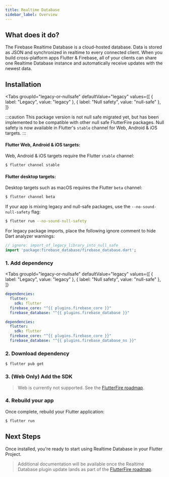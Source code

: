 ```yaml
---
title: Realtime Database
sidebar_label: Overview
---
```


##  What does it do?

The Firebase Realtime Database is a cloud-hosted database. Data is stored as JSON and
synchronized in realtime to every connected client. When you build cross-platform apps Flutter & Firebase,
all of your clients can share one Realtime Database instance and automatically receive updates with the newest data.

<YouTube id="U5aeM5dvUpA"/>

## Installation

<Tabs
groupId="legacy-or-nullsafe"
defaultValue="legacy"
values={[
    { label: "Legacy", value: "legacy" },
    { label: "Null safety", value: "null-safe" },
]}
>
<TabItem value="legacy">
</TabItem>
<TabItem value="null-safe">

:::caution
This package version is not null safe migrated yet, but has been implemented to be compatible with other null safe FlutterFire packages.
Null safety is now available in Flutter's  `stable` channel for Web, Android & iOS targets.
:::

#### Flutter Web, Android & iOS targets:

Web, Android & iOS targets require the Flutter `stable` channel:

```bash
$ flutter channel stable
```

#### Flutter desktop targets:

Desktop targets such as macOS requires  the Flutter `beta` channel:

```bash
$ flutter channel beta
```

If your app is mixing legacy and null-safe packages, use the `--no-sound-null-safety` flag:
```bash
$ flutter run --no-sound-null-safety
```

For legacy package imports, place the following ignore comment to hide Dart analyzer warnings:

```dart
// ignore: import_of_legacy_library_into_null_safe
import 'package:firebase_database/firebase_database.dart';
```
</TabItem>
</Tabs>

### 1. Add dependency

<Tabs
  groupId="legacy-or-nullsafe"
  defaultValue="legacy"
  values={[
    { label: "Legacy", value: "legacy" },
    { label: "Null safety", value: "null-safe" },
  ]}
>
<TabItem value="legacy">

```yaml {5} title="pubspec.yaml"
dependencies:
  flutter:
    sdk: flutter
  firebase_core: "^{{ plugins.firebase_core }}"
  firebase_database: "^{{ plugins.firebase_database }}"
```

</TabItem>
<TabItem value="null-safe">

```yaml {5} title="pubspec.yaml"
dependencies:
  flutter:
    sdk: flutter
  firebase_core: "^{{ plugins.firebase_core }}"
  firebase_database: "^{{ plugins.firebase_database_ns }}"
```

</TabItem>
</Tabs> 




### 2. Download dependency

```
$ flutter pub get
```

### 3. (Web Only) Add the SDK

> Web is currently not supported. See the [FlutterFire roadmap](https://github.com/FirebaseExtended/flutterfire/issues/2582).

### 4. Rebuild your app

Once complete, rebuild your Flutter application:

```bash
$ flutter run
```

## Next Steps

Once installed, you're ready to start using Realtime Database in your Flutter Project.

> Additional documentation will be available once the Realtime Database plugin update lands as part of the [FlutterFire roadmap](https://github.com/FirebaseExtended/flutterfire/issues/2582).

<!-- View the [Usage documentation](usage.mdx) to get started. -->
